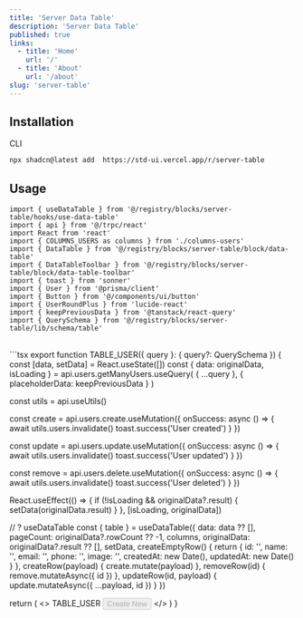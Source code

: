 ```yaml
---
title: 'Server Data Table'
description: 'Server Data Table'
published: true
links:
  - title: 'Home'
    url: '/'
  - title: 'About'
    url: '/about'
slug: 'server-table'
---
```


## Installation

<ComponentPreview name="server-table" shouldExpand={false} />

<Tabs defaultValue="cli">

<TabsList>
  <TabsTrigger value="cli">CLI</TabsTrigger>
</TabsList>

<TabsContent value="cli">

```bash
npx shadcn@latest add  https://std-ui.vercel.app/r/server-table
```

</TabsContent>

</Tabs>

## Usage

```tsx
import { useDataTable } from '@/registry/blocks/server-table/hooks/use-data-table'
import { api } from '@/trpc/react'
import React from 'react'
import { COLUMNS_USERS as columns } from './columns-users'
import { DataTable } from '@/registry/blocks/server-table/block/data-table'
import { DataTableToolbar } from '@/registry/blocks/server-table/block/data-table-toolbar'
import { toast } from 'sonner'
import { User } from '@prisma/client'
import { Button } from '@/components/ui/button'
import { UserRoundPlus } from 'lucide-react'
import { keepPreviousData } from '@tanstack/react-query'
import { QuerySchema } from '@/registry/blocks/server-table/lib/schema/table'
```

<br />
```tsx
export function TABLE_USER({ query }: { query?: QuerySchema }) {
  const [data, setData] = React.useState<User[]>([])
  const { data: originalData, isLoading } = api.users.getManyUsers.useQuery(
    { ...query },
    { placeholderData: keepPreviousData }
  )

const utils = api.useUtils()

const create = api.users.create.useMutation({
onSuccess: async () => {
await utils.users.invalidate()
toast.success('User created')
}
})

const update = api.users.update.useMutation({
onSuccess: async () => {
await utils.users.invalidate()
toast.success('User updated')
}
})

const remove = api.users.delete.useMutation({
onSuccess: async () => {
await utils.users.invalidate()
toast.success('User deleted')
}
})

React.useEffect(() => {
if (!isLoading && originalData?.result) {
setData(originalData.result)
}
}, [isLoading, originalData])

// ? useDataTable
const { table } = useDataTable({
data: data ?? [],
pageCount: originalData?.rowCount ?? -1,
columns,
originalData: originalData?.result ?? [],
setData,
createEmptyRow() {
return {
id: '',
name: '',
email: '',
phone: '',
image: '',
createdAt: new Date(),
updatedAt: new Date()
}
},
createRow(payload) {
create.mutate(payload)
},
removeRow(id) {
remove.mutateAsync({ id })
},
updateRow(id, payload) {
update.mutateAsync({ ...payload, id })
}
})

return (
<>
TABLE_USER
<DataTable table={table}>
<DataTableToolbar table={table}>
<Button
            disabled={!!table.options.meta?.pendingCreate}
            onClick={table.options.meta?.createRow}
            variant="outline"
            size="sm"
            className="h-8"
          >
Create New
<UserRoundPlus className="ml-2 h-4 w-4" />
</Button>
</DataTableToolbar>
</DataTable>
</>
)
}

```

```
